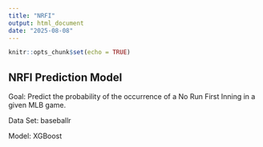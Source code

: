 ```yaml
---
title: "NRFI"
output: html_document
date: "2025-08-08"
---
```


```r
knitr::opts_chunk$set(echo = TRUE)
```

## NRFI Prediction Model

Goal: Predict the probability of the occurrence of a No Run First Inning in a given MLB game.

Data Set: baseballr

Model: XGBoost
